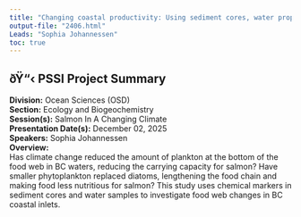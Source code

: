 ```yaml
---
title: "Changing coastal productivity: Using sediment cores, water properties and archived plankton data to identify changes at the bottom of the food web in BC’s coastal waters"
output-file: "2406.html"
Leads: "Sophia Johannessen"
toc: true
---
```


## ðŸ“‹ PSSI Project Summary

**Division:** Ocean Sciences (OSD)  
**Section:** Ecology and Biogeochemistry   
**Session(s):** Salmon In A Changing Climate  
**Presentation Date(s):** December 02, 2025  
**Speakers:** Sophia Johannessen  
**Overview:**  
Has climate change reduced the amount of plankton at the bottom of the food web in BC waters, reducing the carrying capacity for salmon? Have smaller phytoplankton replaced diatoms, lengthening the food chain and making food less nutritious for salmon? This study uses chemical markers in sediment cores and water samples to investigate food web changes in BC coastal inlets.   



